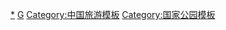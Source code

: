 {{Navbox with collapsible groups
|name = 中华人民共和国国家森林公园
|title = [[中华人民共和国国家森林公园列表|中華人民共和國國家森林公園]]
| selected = {{{1|}}}
| state = {{{state<includeonly>|collapsed</includeonly>}}}
|listclass = hlist
|group1 = [[华北地区|华北]]
| abbr1 = 1
|list1 =
{{Navbox subgroup
|groupstyle =
|liststyle =
|group1 = [[北京]]
|list1 = 
* [[北京西山国家森林公园|西山]]
* [[北京上方山国家森林公园|上方山]]
* [[蟒山国家森林公园|蟒山]]
* [[云蒙山国家森林公园|云蒙山]]
* [[小龙门国家森林公园|小龙门]]
* [[鹫峰国家森林公园|鹫峰]]
* [[大兴古桑国家森林公园|大兴古桑]]
* [[大杨山国家森林公园|大杨山]]
* [[八达岭国家森林公园|八达岭]]
* [[北宫国家森林公园|北宫]]
* [[霞云岭国家森林公园|霞云岭]]
* [[黄松峪国家森林公园|黄松峪]]
* [[崎峰山国家森林公园|崎峰山]]
* [[北京天门山国家森林公园|天门山]]
* [[喇叭沟门国家森林公园|喇叭沟门]] 
|group2 = [[天津]]
|list2 = 
* [[九龙山国家森林公园|九龙山]]
|group3 = [[河北]]
|list3 = 
* [[海滨国家森林公园|海滨]]
* [[河北塞罕坝国家森林公园|塞罕坝]]
* [[磬锤峰国家森林公园|磬槌峰]]
* [[翔云岛国家森林公园|翔云岛]]
* [[清东陵国家森林公园|清东陵]]
* [[辽河源国家森林公园|辽河源]]
* [[山海关国家森林公园|山海关]]
* [[五岳寨国家森林公园|五岳寨]]
* [[白草洼国家森林公园|白草洼]]
* [[天生桥国家森林公园|天生桥]]
* [[黄羊山国家森林公园|黄羊山]]
* [[茅荆坝国家森林公园|茅荆坝]]
* [[响堂山国家森林公园|响堂山]]
* [[野三坡国家森林公园|野三坡]]
* [[六里坪国家森林公园|六里坪]]
* [[河北白石山国家森林公园|白石山]]
* [[易州国家森林公园|易州]]
* [[古北岳国家森林公园|古北岳]]
* [[武安国家森林公园|武安]]
* [[前南峪国家森林公园|前南峪]]
* [[驼梁山国家森林公园|驼梁山]]
* [[河北木兰围场国家森林公园|木兰围场]]
* [[蝎子沟国家森林公园|蝎子沟]]
* [[仙台山国家森林公园|仙台山]]
* [[丰宁国家森林公园|丰宁]]
* [[黑龙山国家森林公园|黑龙山]]
* [[河北大青山国家森林公园|大青山]]
|group4 = [[山西]]
|list4 = 
* [[五台山国家森林公园|五台山]]
* [[天龙山国家森林公园|天龙山]]
* [[关帝山国家森林公园|关帝山]]
* [[管涔山国家森林公园|管涔山]]
* [[恒山国家森林公园|恒山]]
* [[云岗国家森林公园|云岗]]
* [[龙泉国家森林公园|龙泉]]
* [[禹王洞国家森林公园|禹王洞]]
* [[赵杲观国家森林公园|赵杲观]]
* [[方山国家森林公园|方山]]
* [[交城山国家森林公园|交城山]]
* [[太岳山国家森林公园|太岳山]]
* [[五老峰国家森林公园|五老峰]]
* [[老顶山国家森林公园|老顶山]]
* [[乌金山国家森林公园|乌金山]]
* [[中条山国家森林公园|中条山]]
* [[太行峡谷国家森林公园|太行峡谷]]
* [[黄崖洞国家森林公园|黄崖洞]]
* [[棋子山国家森林公园|棋子山]]
* [[太行洪谷国家森林公园|太行洪谷]]
* [[安泽国家森林公园|安泽]]
|group5 = [[内蒙古]]
|list5 = 
* [[红山国家森林公园|红山]]
* [[哈达门国家森林公园|哈达门]]
* [[察尔森国家森林公园|察尔森]]
* [[海拉尔国家森林公园|海拉尔]]
* [[乌拉山国家森林公园|乌拉山]]
* [[乌素图国家森林公园|乌素图]]
* [[马鞍山国家森林公园|马鞍山]]
* [[二龙什台国家森林公园|二龙什台]]
* [[内蒙古兴隆国家森林公园|兴隆]]
* [[黄岗梁国家森林公园|黄岗梁]]
* [[内蒙古贺兰山国家森林公园|贺兰山]]
* [[旺业甸国家森林公园|旺业甸]]
* [[好森沟国家森林公园|好森沟]]
* [[额济纳胡杨国家森林公园|额济纳胡杨]]
* [[桦木沟国家森林公园|桦木沟]]
* [[五当召国家森林公园|五当召]]
* [[红花尔基樟子松国家森林公园|红花尔基樟子松]]
* [[喇嘛山国家森林公园|喇嘛山]]
* [[滦河源国家森林公园|滦河源]]
* [[河套国家森林公园|河套]]
* [[宝格达乌拉国家森林公园|宝格达乌拉]]
* [[龙胜国家森林公园|龙胜]]
* [[敕勒川国家森林公园|敕勒川]]
* [[成吉思汗国家森林公园|成吉思汗]]
* [[图博勒国家森林公园|图博勒]]
* [[内蒙古神山国家森林公园|神山]]
* [[莫尔道嘎国家森林公园|莫尔道嘎]]
* [[阿尔山国家森林公园|阿尔山]]
* [[达尔滨湖国家森林公园|达尔滨湖]]
* [[伊克萨玛国家森林公园|伊克萨玛]]
* [[乌尔旗汉国家森林公园|乌尔旗汉]]
* [[兴安国家森林公园|兴安]]
* [[绰源国家森林公园|绰源]]
* [[阿里河国家森林公园|阿里河]]
* [[绰尔大溪谷国家森林公园|绰尔大溪谷]]
}}
|group2 = [[中国东北地区|东北]]
| abbr2 = 2
|list2 =
{{Navbox subgroup
|groupstyle =
|liststyle =
|group1 = [[辽宁省|辽宁]]
|list1 = 
* [[旅顺口国家森林公园|旅顺口]]
* [[海棠山国家森林公园|海棠山]]
* [[大孤山国家森林公园|大孤山]]
* [[首山国家森林公园|首山]]
* [[辽宁凤凰山国家森林公园|凤凰山]]
* [[桓仁国家森林公园|桓仁]]
* [[本溪国家森林公园|本溪]]
* [[陨石山国家森林公园|陨石山]]
* [[盖县国家森林公园|盖县]]
* [[元帅林国家森林公园|元帅林]]
* [[仙人洞国家森林公园|仙人洞]]
* [[大赫山国家森林公园|大赫山]]
* [[长山群岛国家海岛森林公园|长山群岛]]
* [[普兰店国家森林公园|普兰店]]
* [[大黑山国家森林公园|大黑山]]
* [[沈阳国家森林公园|沈阳]]
* [[猴石国家森林公园|猴石]]
* [[本溪环城国家森林公园|本溪环城]]
* [[冰砬山国家森林公园|冰砬山]]
* [[金龙寺国家森林公园|金龙寺]]
* [[千山仙人台国家森林公园|千山仙人台]]
* [[清原红河谷国家森林公园|清原红河谷]]
* [[大连天门山国家森林公园|大连天门山]]
* [[三块石国家森林公园|三块石]]
* [[章古台沙地国家森林公园|章古台沙地]]
* [[大连银石滩国家森林公园|大连银石滩]]
* [[大连西郊国家森林公园|大连西郊]]
* [[医巫闾山国家森林公园|医巫闾山]]
* [[和睦国家森林公园|和睦]]
* [[绥中长城国家森林公园|绥中长城]]
* [[瓦房店国家森林公园|瓦房店]]
|group2 = [[吉林省|吉林]]
|list2 = 
* [[净月潭|净月潭]]
* [[五女峰国家森林公园|五女峰]]
* [[龙湾群国家森林公园|龙湾群]]
* [[白鸡峰国家森林公园|白鸡峰]]
* [[吉林帽儿山国家森林公园|帽儿山]]
* [[半拉山国家森林公园|半拉山]]
* [[三仙夹国家森林公园|三仙夹]]
* [[大安国家森林公园|大安]]
* [[长白国家森林公园|长白]]
* [[临江国家森林公园|临江]]
* [[拉法山国家森林公园|拉法山]]
* [[图们江国家森林公园|图们江]]
* [[朱雀山国家森林公园|朱雀山]]
* [[图们江源国家森林公园|图们江源]]
* [[延边仙峰国家森林公园|延边仙峰]]
* [[官马莲花山国家森林公园|官马莲花山]]
* [[肇大鸡山国家森林公园|肇大鸡山]]
* [[寒葱顶国家森林公园|寒葱顶]]
* [[满天星国家森林公园|满天星]]
* [[吊水壶国家森林公园|吊水壶]]
* [[通化石湖国家森林公园|通化石湖]]
* [[江源国家森林公园|江源]]
* [[吉林鸡冠山国家森林公园|鸡冠山]]
* [[兰家大峡谷国家森林公园|兰家大峡谷]]
* [[长白山北坡国家森林公园|长白山北坡]]
* [[红叶岭国家森林公园|红叶岭]]
* [[龙山湖国家森林公园|龙山湖]]
* [[露水河国家森林公园|露水河]]
* [[红石国家森林公园|红石]]
* [[泉阳泉国家森林公园|泉阳泉]]
* [[白石山国家森林公园|白石山]]
* [[松江河国家森林公园|松江河]]
* [[三岔子国家森林公园|三岔子]]
* [[临江瀑布群国家森林公园|临江瀑布群]]
* [[湾沟国家森林公园|湾沟]]
|group3 = [[黑龙江省|黑龙江]]
|list3 = 
* [[牡丹峰国家森林公园|牡丹峰]]
* [[火山口国家森林公园|火山口]]
* [[大亮子河国家森林公园|大亮子河]]
* [[乌龙国家森林公园|乌龙]]
* [[黑龙江省森林植物园|哈尔滨]]
* [[街津山国家森林公园|街津山]]
* [[齐齐哈尔国家森林公园|齐齐哈尔]]
* [[北极村国家森林公园|北极村]]
* [[长寿国家森林公园|长寿]]
* [[大庆国家森林公园|大庆]]
* [[一面坡国家森林公园|一面坡]]
* [[龙凤国家森林公园|龙凤]]
* [[金泉国家森林公园|金泉]]
* [[乌苏里江国家森林公园|乌苏里江]]
* [[驿马山国家森林公园|驿马山]]
* [[三道关国家森林公园|三道关]]
* [[绥芬河国家森林公园|绥芬河]]
* [[五顶山国家森林公园|五顶山]]
* [[茅兰沟国家森林公园|茅兰沟]]
* [[龙江三峡国家森林公园|龙江三峡]]
* [[鹤岗国家森林公园|鹤岗]]
* [[勃利国家森林公园|勃利]]
* [[丹清河国家森林公园|丹清河]]
* [[石龙山国家森林公园|石龙山]]
* [[望龙山国家森林公园|望龙山]]
* [[胜山要塞国家森林公园|胜山要塞]]
* [[五大连池国家森林公园|五大连池]]
* [[完达山国家森林公园|完达山]]
* [[金龙山国家森林公园|金龙山]]
* [[呼兰国家森林公园|呼兰]]
* [[伊春兴安国家森林公园|伊春兴安]]
* [[长寿山国家森林公园|长寿山]]
* [[桦川国家森林公园|桦川]]
* [[双子山国家森林公园|双子山]]
* [[大青观国家森林公园|大青观]]
* [[香炉山国家森林公园|香炉山]]
* [[华夏东极国家森林公园|华夏东极]]
* [[神洞山国家森林公园|神洞山]]
* [[七星山国家森林公园|七星山]]
* [[威虎山国家森林公园|威虎山]]
* [[五营国家森林公园|五营]]
* [[亚布力国家森林公园|亚布力]]
* [[桃山国家森林公园|桃山]]
* [[日月峡国家森林公园|日月峡]]
* [[八里湾国家森林公园|八里湾]]
* [[乌马河国家森林公园|乌马河]]
* [[凤凰山国家森林公园|凤凰山]]
* [[黑龙江兴隆国家森林公园|兴隆]]
* [[雪乡国家森林公园|雪乡]]
* [[青山国家森林公园|青山]]
* [[大沾河国家森林公园|大沾河]]
* [[回龙湾国家森林公园|廻龙湾]]
* [[金山国家森林公园|金山]]
* [[小兴安岭石林国家森林公园|小兴安岭石林]]
* [[方正龙山国家森林公园|方正龙山]]
* [[溪水国家森林公园|溪水]]
* [[镜泊湖国家森林公园|镜泊湖]]
* [[六峰山国家森林公园|六峰山]]
* [[夹皮沟国家森林公园|夹皮沟]]
* [[珍宝岛国家森林公园|珍宝岛]]
* [[红松林国家森林公园|红松林]]
* [[七星峰国家森林公园|七星峰]]
* [[仙翁山国家森林公园|仙翁山]]
* [[小兴安岭红松林国家森林公园|小兴安岭红松林]]
* [[呼中国家森林公园|呼中]]
* [[加格达奇国家森林公园|加格达奇]]
}}

|group3 = [[华东地区|华东]]
| abbr3 = 3
|list3 =

{{Navbox subgroup
|groupstyle =
|liststyle =
|group1 = [[上海]]
|list1 =
* [[佘山]]
* [[东平国家森林公园|东平]]
* [[上海海湾国家森林公园|上海海湾]]
* [[上海共青国家森林公园|上海共青]]
|group2 = [[江苏]]
|list2 =
* [[虞山国家森林公园|虞山]]
* [[苏州上方山国家森林公园|上方山]]
* [[徐州环城国家森林公园|徐州环城]]
* [[宜兴国家森林公园|宜兴]]
* [[惠山国家森林公园|惠山]]
* [[东吴国家森林公园|东吴]]
* [[江苏云台山国家森林公园|云台山]]
* [[盱眙第一山国家森林公园|盱眙第一山]]
* [[江苏南山国家森林公园|南山]]
* [[宝华山国家森林公园|宝华山]]
* [[江苏西山国家森林公园|西山]]
* [[铁山寺国家森林公园|铁山寺]]
* [[南京紫金山国家森林公园|紫金山]]
* [[大阳山国家森林公园|大阳山]]
* [[南京栖霞山国家森林公园|栖霞山]]
* [[游子山国家森林公园|游子山]]
* [[南京老山国家森林公园|老山]]
* [[天目湖国家森林公园|天目湖]]
* [[南京无想山国家森林公园|无想山]]
* [[黄海海滨国家森林公园|黄海海滨]]
* [[三台山国家森林公园|三台山]]
|group3 = [[浙江]]
|list3 =
* [[千岛湖国家森林公园|千岛湖]]
* [[大奇山国家森林公园|大奇山]]
* [[兰亭国家森林公园|兰亭]]
* [[午潮山国家森林公园|午潮山]]
* [[富春江国家森林公园|富春江]]
* [[竹乡国家森林公园|竹乡]]
* [[天童国家森林公园|天童]]
* [[雁荡山国家森林公园|雁荡山]]
* [[溪口国家森林公园|溪口]]
* [[九龙山国家森林公园|九龙山]]
* [[双龙洞国家森林公园|双龙洞]]
* [[华顶国家森林公园|华顶]]
* [[青山湖国家森林公园|青山湖]]
* [[玉苍山国家森林公园|玉苍山]]
* [[钱江源国家森林公园|钱江源]]
* [[紫微山国家森林公园|紫微山]]
* [[铜铃山国家森林公园|铜铃山]]
* [[花岩国家森林公园|花岩]]
* [[龙湾潭国家森林公园|龙湾潭]]
* [[遂昌国家森林公园|遂昌]]
* [[五泄国家森林公园|五泄]]
* [[石门洞国家森林公园|石门洞]]
* [[四明山国家森林公园|四明山]]
* [[双峰国家森林公园|双峰]]
* [[仙霞国家森林公园|仙霞]]
* [[大溪国家森林公园|大溪]]
* [[松阳卯山国家森林公园|松阳卯山]]
* [[牛头山国家森林公园|牛头山]]
* [[三衢国家森林公园|三衢]]
* [[径山 (山沟沟) 国家森林公园|径山 (山沟沟) ]]
* [[南山湖国家森林公园|南山湖]]
* [[大竹海国家森林公园|大竹海]]
* [[仙居国家森林公园|仙居]]
* [[桐庐瑶琳国家森林公园|桐庐瑶琳]]
* [[诸暨香榧国家森林公园|诸暨香榧]]
* [[杭州半山国家森林公园|半山]]
* [[庆元国家森林公园|庆元]]
* [[杭州西山国家森林公园|杭州西山]]
* [[梁希国家森林公园|梁希]]
* [[括苍山国家森林公园|括苍山]]
* [[丽水白云国家森林公园|丽水白云]]
|group4 = [[安徽]]
|list4 = 
* [[黄山国家森林公园|黄山]]
* [[琅琊山国家森林公园|琅琊山]]
* [[天柱山国家森林公园|天柱山]]
* [[九华山国家森林公园|九华山]]
* [[皇藏峪国家森林公园|皇藏峪]]
* [[徽州国家森林公园|徽州]]
* [[大龙山国家森林公园|大龙山]]
* [[紫蓬山国家森林公园|紫蓬山]]
* [[皇甫山国家森林公园|皇甫山]]
* [[天堂寨国家森林公园|天堂寨]]
* [[鸡笼山国家森林公园|鸡笼山]]
* [[冶父山国家森林公园|冶父山]]
* [[太湖山国家森林公园|太湖山]]
* [[神山国家森林公园|神山]]
* [[妙道山国家森林公园|妙道山]]
* [[天井山国家森林公园|天井山]]
* [[舜耕山国家森林公园|舜耕山]]
* [[浮山国家森林公园|浮山]]
* [[石莲洞国家森林公园|石莲洞]]
* [[齐云山国家森林公园|齐云山]]
* [[韭山国家森林公园|韭山]]
* [[横山国家森林公园|横山]]
* [[敬亭山国家森林公园|敬亭山]]
* [[八公山国家森林公园|八公山]]
* [[万佛山国家森林公园|万佛山]]
* [[水西国家森林公园|水西]]
* [[青龙湾国家森林公园|青龙湾]]
* [[上窑国家森林公园|上窑]]
* [[马仁山国家森林公园|马仁山]]
* [[合肥大蜀山国家森林公园|大蜀山]]
* [[合肥滨湖国家森林公园|合肥滨湖]]
* [[塔川国家森林公园|塔川]]
* [[老嘉山国家森林公园|老嘉山]]
* [[马家溪国家森林公园|马家溪]]
|group5 = [[山东]]
|list5 =
* [[崂山国家森林公园|崂山]]
* [[抱犊崮国家森林公园|抱犊崮]]
* [[黄河口国家森林公园|黄河口]]
* [[昆嵛山国家森林公园|昆嵛山]]
* [[罗山国家森林公园|罗山]]
* [[长岛国家森林公园|长岛]]
* [[沂山国家森林公园|沂山]]
* [[尼山国家森林公园|尼山]]
* [[泰山国家森林公园|泰山]]
* [[徂徕山国家森林公园|徂徕山]]
* [[日照海滨国家森林公园|日照海滨]]
* [[鹤伴山国家森林公园|鹤伴山]]
* [[孟良崮国家森林公园|孟良崮]]
* [[柳埠国家森林公园|柳埠]]
* [[刘公岛国家森林公园|刘公岛]]
* [[槎山国家森林公园|槎山]]
* [[药乡国家森林公园|药乡]]
* [[原山国家森林公园|原山]]
* [[灵山湾国家森林公园|灵山湾]]
* [[双岛国家森林公园|双岛]]
* [[蒙山国家森林公园|蒙山]]
* [[腊山国家森林公园|腊山]]
* [[仰天山国家森林公园|仰天山]]
* [[伟德山国家森林公园|伟德山]]
* [[珠山国家森林公园|珠山]]
* [[牛山国家森林公园|牛山]]
* [[鲁山国家森林公园|鲁山]]
* [[岠嵎山国家森林公园|岠嵎山]]
* [[五莲山国家森林公园|五莲山]]
* [[莱芜华山国家森林公园|莱芜华山]]
* [[艾山国家森林公园|艾山]]
* [[龙口南山国家森林公园|龙口南山]]
* [[新泰莲花山国家森林公园|新泰莲花山]]
* [[牙山国家森林公园|牙山]]
* [[招虎山国家森林公园|招虎山]]
* [[寿阳山国家森林公园|寿阳山]]
* [[东阿黄河国家森林公园|东阿黄河]]
* [[峨庄古村落国家森林公园|峨庄古村落]]
* [[峄山国家森林公园|峄山]]
* [[滕州墨子国家森林公园|滕州墨子]]
* [[密州国家森林公园|密州]]
* [[留山古火山国家森林公园|留山古火山]]
* [[泉林国家森林公园|泉林]]
* [[章丘国家森林公园|章丘]]
* [[峄城古石榴国家森林公园|峄城古石榴]]
* [[棋山幽峡国家森林公园|棋山幽峡]]
* [[夏津黄河故道国家森林公园|夏津黄河故道]]
* [[茌平国家森林公园|茌平]]
* [[蟠龙山国家森林公园|蟠龙山]]
|group6 = [[福建]]
|list6 =
* [[福州国家森林公园|福州]]
* [[福建天柱山国家森林公园|天柱山]]
* [[平潭海岛国家森林公园|平潭海岛]]
* [[华安国家森林公园|华安]]
* [[猫儿山国家森林公园|猫儿山]]
* [[三元国家森林公园|三元]]
* [[龙岩国家森林公园|龙岩]]
* [[旗山国家森林公园|旗山]]
* [[灵石山国家森林公园|灵石山]]
* [[东山国家森林公园 (福建)|东山]]
* [[德化石牛山国家森林公园|德化石牛山]]
* [[三明仙人谷国家森林公园|三明仙人谷]]
* [[将乐天阶山国家森林公园|将乐天阶山]]
* [[厦门莲花国家森林公园|厦门莲花]]
* [[上杭国家森林公园|上杭]]
* [[武夷山国家森林公园|武夷山]]
* [[乌山国家森林公园|乌山]]
* [[漳平天台国家森林公园|漳平天台]]
* [[王寿山国家森林公园|王寿山]]
* [[九龙谷国家森林公园|九龙谷]]
* [[支提山国家森林公园|支提山]]
* [[天星山国家森林公园|天星山]]
* [[闽江源国家森林公园|闽江源]]
* [[九龙竹海国家森林公园|九龙竹海]]
* [[长乐国家森林公园|长乐]]
* [[匡山国家森林公园|匡山]]
* [[南靖土楼国家森林公园|南靖土楼]]
* [[武夷天池国家森林公园|武夷天池]]
* [[五虎山国家森林公园|五虎山]]
* [[杨梅洲峡谷国家森林公园|杨梅洲峡谷]]
|group7 = [[江西]]
|list7 =
* [[三爪仑国家森林公园|三爪仑]]
* [[庐山山南国家森林公园|庐山山南]]
* [[梅岭梅岭国家森林公园|梅岭]]
* [[三百山国家森林公园|三百山]]
* [[马祖山国家森林公园|马祖山]]
* [[鄱阳湖口国家森林公园|鄱阳湖口]]
* [[灵岩洞国家森林公园|灵岩洞]]
* [[明月山国家森林公园|明月山]]
* [[翠微峰国家森林公园|翠微峰]]
* [[天柱峰国家森林公园|天柱峰]]
* [[泰和国家森林公园|泰和]]
* [[鹅湖山国家森林公园|鹅湖山]]
* [[龟峰国家森林公园|龟峰]]
* [[上清国家森林公园|上清]]
* [[梅关国家森林公园|梅关]]
* [[永丰国家森林公园|永丰]]
* [[阁皂山国家森林公园|阁皂山]]
* [[三叠泉国家森林公园|三叠泉]]
* [[武功山国家森林公园|武功山]]
* [[铜钹山国家森林公园|铜钹山]]
* [[江西阳明山国家森林公园|阳明山]]
* [[天花井国家森林公园|天花井]]
* [[五指峰国家森林公园|五指峰]]
* [[柘林湖国家森林公园|柘林湖]]
* [[陡水湖国家森林公园|陡水湖]]
* [[万安国家森林公园|万安]]
* [[三湾国家森林公园|三湾]]
* [[安源国家森林公园|安源]]
* [[景德镇国家森林公园|景德镇]]
* [[云碧峰国家森林公园|云碧峰]]
* [[九连山国家森林公园|九连山]]
* [[岩泉国家森林公园|岩泉]]
* [[瑶里国家森林公园|瑶里]]
* [[峰山国家森林公园|峰山]]
* [[清凉山国家森林公园|清凉山]]
* [[九岭山国家森林公园|九岭山]]
* [[岑山国家森林公园|岑山]]
* [[五府山国家森林公园|五府山]]
* [[军峰山国家森林公园|军峰山]]
* [[碧湖潭国家森林公园|碧湖潭]]
* [[怀玉山国家森林公园|怀玉山]]
* [[仰天岗国家森林公园|仰天岗]]
* [[圣水堂国家森林公园|圣水堂]]
* [[鄱阳莲花山国家森林公园|鄱阳莲花山]]
* [[彭泽国家森林公园|彭泽]]
* [[金盆山国家森林公园|金盆山]]
* [[贵溪国家森林公园|贵溪]]
* [[会昌山国家森林公园|会昌山]]
* [[罗霄山大峡谷国家森林公园|罗霄山大峡谷]]
}}

|group4 = [[中南地区|中南]]
| abbr4 = 4
|list4 =
{{Navbox subgroup
|groupstyle =
|liststyle =
|group1 = [[河南]]
|list1 = 
* [[嵩山国家森林公园|嵩山]]
* [[寺山国家森林公园|寺山]]
* [[汝州国家森林公园|汝州]]
* [[石漫滩国家森林公园|石漫滩]]
* [[薄山国家森林公园|薄山]]
* [[开封国家森林公园|开封]]
* [[亚武山国家森林公园|亚武山]]
* [[花果山国家森林公园|花果山]]
* [[河南云台山国家森林公园|云台山]]
* [[白云山国家森林公园|白云山]]
* [[龙峪湾国家森林公园|龙峪湾]]
* [[五龙洞国家森林公园|五龙洞]]
* [[南湾国家森林公园|南湾]]
* [[甘山国家森林公园|甘山]]
* [[淮河源国家森林公园|淮河源]]
* [[神灵寨国家森林公园|神灵寨]]
* [[铜山湖国家森林公园|铜山湖]]
* [[黄河故道国家森林公园|黄河故道]]
* [[郁山国家森林公园|郁山]]
* [[玉皇山国家森林公园|玉皇山]]
* [[金兰山国家森林公园|金兰山]]
* [[嵖岈山国家森林公园|嵖岈山]]
* [[天池山国家森林公园|天池山]]
* [[始祖山国家森林公园|始祖山]]
* [[黄柏山国家森林公园|黄柏山]]
* [[燕子山国家森林公园|燕子山]]
* [[棠溪源国家森林公园|棠溪源]]
* [[大鸿寨国家森林公园|大鸿寨]]
* [[河南天目山国家森林公园|天目山]]
* [[大苏山国家森林公园|大苏山]]
* [[云梦山国家森林公园|云梦山]]
|group2 = [[湖北]]
|list2 = 
* [[九峰国家森林公园|九峰]]
* [[鹿门寺国家森林公园|鹿门寺]]
* [[玉泉寺国家森林公园|玉泉寺]]
* [[大老岭]]
* [[大口国家森林公园|大口]]
* [[湖北神农架国家公园|神农架]]
* [[龙门河国家森林公园|龙门河]]
* [[薤山国家森林公园|薤山]]
* [[清江国家森林公园|清江]]
* [[大别山国家森林公园|大别山]]
* [[柴埠溪国家森林公园|柴埠溪]]
* [[潜山国家森林公园|潜山]]
* [[八岭山国家森林公园|八岭山]]
* [[洈水国家森林公园|洈水]]
* [[三角山国家森林公园|三角山]]
* [[中华山国家森林公园|中华山]]
* [[太子山国家森林公园|太子山]]
* [[红安天台山国家森林公园|红安天台山]]
* [[坪坝营国家森林公园|坪坝营]]
* [[吴家山国家森林公园|吴家山]]
* [[千佛洞国家森林公园|千佛洞]]
* [[双峰山国家森林公园|双峰山]]
* [[大洪山国家森林公园|大洪山]]
* [[虎爪山国家森林公园|虎爪山]]
* [[五脑山国家森林公园|五脑山]]
* [[沧浪山国家森林公园|沧浪山]]
* [[安陆古银杏国家森林公园|安陆古银杏]]
* [[牛头山国家森林公园|牛头山]]
* [[诗经源国家森林公园|诗经源]]
* [[九女峰国家森林公园|九女峰]]
* [[偏头山国家森林公园|偏头山]]
* [[丹江口国家森林公园|丹江口]]
* [[崇阳国家森林公园|崇阳]]
* [[汉江瀑布群国家森林公园|汉江瀑布群]]
* [[西塞国国家森林公园|西塞国]]
* [[岘山国家森林公园|岘山]]
* [[白竹园寺国家森林公园|白竹园寺]]
|group3 = [[湖南]]
|list3 = 
* [[张家界国家森林公园|张家界]]
* [[神农谷国家森林公园|神农谷]]
* [[莽山国家森林公园|莽山]]
* [[大围山 (湖南省)|大围山]]
* [[云山国家森林公园|云山]]
* [[九嶷山国家森林公园|九嶷山]]
* [[湖南阳明山国家森林公园|阳明山]]
* [[南华山国家森林公园|南华山]]
* [[黄山头国家森林公园|黄山头]]
* [[桃花源国家森林公园|桃花源]]
* [[湖南天门山国家森林公园|天门山]]
* [[湖南省森林植物园|天际岭]]
* [[天鹅山国家森林公园|天鹅山]]
* [[舜皇山国家森林公园|舜皇山]]
* [[东台山国家森林公园|东台山]]
* [[夹山国家森林公园|夹山]]
* [[不二门国家森林公园|不二门]]
* [[河洑国家森林公园|河洑]]
* [[岣嵝峰国家森林公园|岣嵝峰]]
* [[大云山国家森林公园|大云山]]
* [[花岩溪国家森林公园|花岩溪]]
* [[云阳国家森林公园|云阳]]
* [[大熊山国家森林公园|大熊山]]
* [[中坡国家森林公园|中坡]]
* [[幕阜山国家森林公园|幕阜山]]
* [[金洞国家森林公园|金洞]]
* [[百里龙山国家森林公园|百里龙山]]
* [[千家峒国家森林公园|千家峒]]
* [[两江峡谷国家森林公园|两江峡谷]]
* [[雪峰山国家森林公园|雪峰山]]
* [[五尖山国家森林公园|五尖山]]
* [[桃花江国家森林公园|桃花江]]
* [[湘江源国家森林公园|湘江源]]
* [[月岩国家森林公园|月岩]]
* [[峰峦溪国家森林公园|峰峦溪]]
* [[柘溪国家森林公园|柘溪]]
* [[常宁天堂山国家森林公园|天堂山]]
* [[宁乡香山国家森林公园|宁乡香山]]
* [[九龙江国家森林公园|九龙江]]
* [[嵩云山国家森林公园|嵩云山]]
* [[天泉山国家森林公园|天泉山]]
* [[西瑶绿谷国家森林公园|西瑶绿谷]]
* [[青羊湖国家森林公园|青羊湖]]
* [[熊峰山国家森林公园|熊峰山]]
* [[𦰡溪国家森林公园|𦰡溪]]
* [[福音山国家森林公园|福音山]]
* [[黑麋峰国家森林公园|黑麋峰]]
* [[坐龙峡国家森林公园|坐龙峡]]
* [[攸州国家森林公园|攸州]]
* [[矮寨国家森林公园|矮寨]]
* [[嘉山国家森林公园|嘉山]]
* [[永兴丹霞国家森林公园|永兴丹霞]]
* [[齐云峰国家森林公园|齐云峰]]
* [[祁东四明山国家森林公园|四明山]]
* [[北罗霄国家森林公园|北罗霄]]
* [[靖州国家森林公园|靖州]]
* [[嘉禾国家森林公园|嘉禾]]
* [[沅陵国家森林公园|沅陵]]
* [[溆浦国家森林公园|溆浦]]
* [[汉寿竹海国家森林公园|汉寿竹海]]
* [[萱洲国家森林公园|萱洲]]
* [[岐山国家森林公园|岐山]]
* [[太白峰国家森林公园|太白峰]]
|group4 = [[广东省|广东]]
|list4 = 
* [[梧桐山国家森林公园|梧桐山]]
* [[小坑国家森林公园|小坑]]
* [[南澳海岛国家森林公园|南澳海岛]]
* [[南岭国家森林公园|南岭]]
* [[新丰江国家森林公园|新丰江]]
* [[韶关国家森林公园|韶关]]
* [[流溪河国家森林公园|流溪河]]
* [[南昆山国家森林公园|南昆山]]
* [[西樵山国家森林公园|西樵山]]
* [[石门国家森林公园|石门]]
* [[圭峰山国家森林公园|圭峰山]]
* [[英德国家森林公园|英德]]
* [[广宁竹海国家森林公园|广宁竹海]]
* [[北峰山国家森林公园|北峰山]]
* [[大王山国家森林公园|大王山]]
* [[梁化国家森林公园|梁化]]
* [[神光山国家森林公园|神光山]]
* [[观音山国家森林公园|观音山]]
* [[三岭山国家森林公园|三岭山]]
* [[雁鸣湖国家森林公园|雁鸣湖]]
* [[天井山国家森林公园|天井山]]
* [[大北山国家森林公园|大北山]]
* [[镇山国家森林公园|镇山]]
* [[南台山国家森林公园|南台山]]
* [[康禾温国家森林公园|康禾温]]
* [[阴那山国家森林公园|阴那山]]
* [[中山国家森林公园|中山]]
|group5 = [[广西壮族自治区|广西]]
|list5 = 
* [[桂林国家森林公园|桂林]]
* [[良凤江国家森林公园|良凤江]]
* [[三门江国家森林公园|三门江]]
* [[龙潭国家森林公园|龙潭]]
* [[大桂山国家森林公园|大桂山]]
* [[元宝山国家森林公园|元宝山]]
* [[八角寨国家森林公园|八角寨]]
* [[十万大山国家森林公园|十万大山]]
* [[龙胜温泉国家森林公园|龙胜温泉]]
* [[姑婆山国家森林公园|姑婆山]]
* [[大瑶山国家森林公园|大瑶山]]
* [[黄猄洞天坑国家森林公园|黄猄洞天坑]]
* [[飞龙湖国家森林公园|飞龙湖]]
* [[太平狮山国家森林公园|太平狮山]]
* [[大容山国家森林公园|大容山]]
* [[九龙瀑布群国家森林公园|九龙瀑布群]]
* [[平天山国家森林公园|平天山]]
* [[红茶沟国家森林公园|红茶沟]]
* [[阳朔国家森林公园|阳朔]]
* [[龙滩大峡谷国家森林公园|龙滩大峡谷]]
* [[狮子山国家森林公园|狮子山]]
* [[龙峡山国家森林公园|龙峡山]]
|group6 = [[海南省|海南]]
|list6 = 
* [[尖峰岭国家森林公园|尖峰岭]]
* [[蓝洋温泉国家森林公园|蓝洋温泉]]
* [[吊罗山国家森林公园|吊罗山]]
* [[海口火山国家森林公园|海口火山]]
* [[七仙岭温泉国家森林公园|七仙岭温泉]]
* [[黎母山国家森林公园|黎母山]]
* [[海上国家森林公园|海上]]
* [[霸王岭国家森林公园|霸王岭]]
* [[兴隆侨乡国家森林公园|兴隆侨乡]]
}}
|group5 = [[中国西南地区|西南]]
| abbr5 = 5
|list5 =
{{Navbox subgroup
|groupstyle =
|liststyle =
|group1 = [[四川]]
|list1 = 
* [[都江堰国家森林公园|都江堰]]
* [[剑门关国家森林公园|剑门关]]
* [[瓦屋山国家森林公园|瓦屋山]]
* [[高山国家森林公园|高山]]
* [[西岭国家森林公园|西岭]]
* [[二滩国家森林公园|二滩]]
* [[海螺沟国家森林公园|海螺沟]]
* [[七曲山国家森林公园|七曲山]]
* [[九寨国家森林公园|九寨]]
* [[四川天台山国家森林公园|天台山]]
* [[福宝国家森林公园|福宝]]
* [[黑竹沟国家森林公园|黑竹沟]]
* [[夹金山国家森林公园|夹金山]]
* [[龙苍沟国家森林公园|龙苍沟]]
* [[美女峰国家森林公园|美女峰]]
* [[白水河国家森林公园|白水河]]
* [[华蓥山国家森林公园|华蓥山]]
* [[五峰山国家森林公园|五峰山]]
* [[四川千佛山国家森林公园|千佛山]]
* [[措普国家森林公园|措普]]
* [[米仓山国家森林公园|米仓山]]
* [[天曌山国家森林公园|天曌山]]
* [[镇龙山国家森林公园|镇龙山]]
* [[二郎山国家森林公园|二郎山]]
* [[雅克夏国家森林公园|雅克夏]]
* [[天马山国家森林公园|天马山]]
* [[空山国家森林公园|空山]]
* [[云湖国家森林公园|云湖]]
* [[铁山国家森林公园|铁山]]
* [[荷花海国家森林公园|荷花海]]
* [[凌云山国家森林公园|凌云山]]
* [[北川国家森林公园|北川]]
* [[阆中国家森林公园|阆中]]
* [[宣汉国家森林公园|宣汉]]
* [[苍溪国家森林公园|苍溪]]
* [[沐川国家森林公园|沐川]]
* [[四川鸡冠山国家森林公园|鸡冠山]]
* [[鲜水河大峡谷国家森林公园|鲜水河大峡谷]]
* [[沙鲁里山国家森林公园|沙鲁里山]]
* [[黄荆老林国家森林公园|黄荆老林]]
* [[蓬安国家森林公园|蓬安]]
* [[太蓬山国家森林公园|太蓬山]]
* [[賨人谷国家森林公园|賨人谷]]
|group2 = [[重庆]]
|list2 = 
* [[双桂山国家森林公园|双桂山]]
* [[小三峡国家森林公园|小三峡]]
* [[金佛山国家森林公园|金佛山]]
* [[黄水国家森林公园|黄水]]
* [[重庆武隆仙女山国家森林公园|仙女山]]
* [[茂云山国家森林公园|茂云山]]
* [[武陵山国家森林公园|武陵山]]
* [[青龙湖国家森林公园|青龙湖]]
* [[黔江国家森林公园|黔江]]
* [[梁平东山国家森林公园|梁平东山]]
* [[桥口坝国家森林公园|桥口坝]]
* [[铁峰山国家森林公园|铁峰山]]
* [[红池坝国家森林公园|红池坝]]
* [[雪宝山国家森林公园|雪宝山]]
* [[歌乐山国家森林公园|歌乐山]]
* [[玉龙山国家森林公园|玉龙山]]
* [[茶山竹海国家森林公园|茶山竹海]]
* [[黑山国家森林公园|黑山]]
* [[九重山国家森林公园|九重山]]
* [[大园洞国家森林公园|大园洞]]
* [[重庆南山国家森林公园|重庆南山]]
* [[观音峡国家森林公园|观音峡]]
* [[天池山国家森林公园|天池山]]
* [[酉阳桃花源国家森林公园|酉阳桃花源]]
* [[巴尔盖国家森林公园|巴尔盖]]
* [[毓青山国家森林公园|毓青山]]
|group3 = [[贵州]]
|list3 = 
* [[百里杜鹃国家森林公园|百里杜鹃]]
* [[竹海国家森林公园|竹海]]
* [[九龙山国家森林公园|九龙山]]
* [[凤凰山国家森林公园|凤凰山]]
* [[长坡岭国家森林公园|长坡岭]]
* [[尧人山国家森林公园|尧人山]]
* [[燕子岩国家森林公园|燕子岩]]
* [[玉舍国家森林公园|玉舍]]
* [[雷公山国家森林公园|雷公山]]
* [[习水国家森林公园|习水]]
* [[黎平国家森林公园|黎平]]
* [[朱家山国家森林公园|朱家山]]
* [[紫林山国家森林公园|紫林山]]
* [[㵲阳湖国家森林公园|㵲阳湖]]
* [[赫章夜郎国家森林公园|赫章夜郎]]
* [[青云湖国家森林公园|青云湖]]
* [[大板水国家森林公园|大板水]]
* [[毕节国家森林公园|毕节]]
* [[仙鹤坪国家森林公园|仙鹤坪]]
* [[龙架山国家森林公园|龙架山]]
* [[九道水国家森林公园|九道水]]
* [[台江国家森林公园|台江]]
* [[甘溪国家森林公园|甘溪]]
* [[油杉河大峡谷国家森林公园|油杉河大峡谷]]
* [[黄果树瀑布源国家森林公园|黄果树瀑布源]]
* [[仰阿莎国家森林公园|仰阿莎]]
* [[福泉国家森林公园|福泉]]
* [[金沙冷水河国家森林公园|金沙冷水河]]
|group4 = [[云南]]
|list4 = 
* [[巍宝山国家森林公园|巍宝山]]
* [[天星国家森林公园|天星]]
* [[清华洞国家森林公园|清华洞]]
* [[東山國家森林公園 (雲南)|东山]]
* [[来凤山国家森林公园|来凤山]]
* [[花鱼洞国家森林公园|花鱼洞]]
* [[磨盘山国家森林公园|磨盘山]]
* [[龙泉国家森林公园 (云南省)|龙泉]]
* [[太阳河国家森林公园|太阳河]]
* [[金殿国家森林公园|金殿]]
* [[章凤国家森林公园|章凤]]
* [[十八连山国家森林公园|十八连山]]
* [[鲁布革国家森林公园|鲁布革]]
* [[珠江源国家森林公园|珠江源]]
* [[五峰山国家森林公园|五峰山]]
* [[钟灵山国家森林公园|钟灵山]]
* [[棋盘山国家森林公园|棋盘山]]
* [[灵宝山国家森林公园|灵宝山]]
* [[铜锣坝国家森林公园|铜锣坝]]
* [[五老山国家森林公园|五老山]]
* [[紫金山国家森林公园|紫金山]]
* [[飞来寺国家森林公园|飞来寺]]
* [[圭山国家森林公园|圭山]]
* [[新生桥国家森林公园|新生桥]]
* [[西双版纳国家森林公园|西双版纳]]
* [[宝台山国家森林公园|宝台山]]
* [[双江古茶山国家森林公园|双江古茶山]]
* [[澜沧国家森林公园|澜沧]]
* [[永仁金沙江国家森林公园|永仁金沙江]]
* [[博吉金国家森林公园|博吉金]]
* [[墨江国家森林公园|墨江]]
* [[观音山国家森林公园|观音山]]
|group5 = [[西藏自治区|西藏]]
|list5 = 
* [[巴松湖国家森林公园|巴松湖]]
* [[色季拉国家森林公园|色季拉]]
* [[冈仁波齐国家森林公园|冈仁波齐]]
* [[班公湖国家森林公园|班公湖]]
* [[然乌湖国家森林公园|然乌湖]]
* [[热振国家森林公园|热振]]
* [[姐德秀国家森林公园|姐德秀]]
* [[尼木国家森林公园|尼木]]
* [[比日神山国家森林公园|比日神山]]
}}

|group6 = [[中国西北地区|西北]]
| abbr6 = 6
|list6 =
{{Navbox subgroup
|groupstyle =
|liststyle =
|group1 = [[陕西]]
|list1 = 
* [[太白山国家森林公园|太白山]]
* [[延安国家森林公园|延安]]
* [[楼观台国家森林公园|楼观台]]
* [[终南山国家森林公园|终南山]]
* [[嘉陵江源国家森林公园|嘉陵江源]]
* [[天华山国家森林公园|天华山]]
* [[朱雀国家森林公园|朱雀]]
* [[南宫山国家森林公园|南宫山]]
* [[王顺山国家森林公园|王顺山]]
* [[五龙洞国家森林公园|五龙洞]]
* [[骊山国家森林公园|骊山]]
* [[汉中天台国家森林公园|汉中天台]]
* [[黎坪国家森林公园|黎坪]]
* [[金丝大峡谷国家森林公园|金丝大峡谷]]
* [[通天河国家森林公园|通天河]]
* [[木王国家森林公园|木王]]
* [[榆林沙漠国家森林公园|榆林沙漠]]
* [[劳山国家森林公园|劳山]]
* [[太平国家森林公园|太平]]
* [[鬼谷岭国家森林公园|鬼谷岭]]
* [[蟒头山国家森林公园|蟒头山]]
* [[玉华宫国家森林公园|玉华宫]]
* [[千家坪国家森林公园|千家坪]]
* [[上坝河国家森林公园|上坝河]]
* [[黑河国家森林公园|黑河]]
* [[洪庆山国家森林公园|洪庆山]]
* [[牛背梁国家森林公园|牛背梁]]
* [[天竺山国家森林公园|天竺山]]
* [[紫柏山国家森林公园|紫柏山]]
* [[少华山国家森林公园|少华山]]
* [[石门山国家森林公园|石门山]]
* [[黄陵国家森林公园|黄陵]]
* [[青峰峡国家森林公园|青峰峡]]
* [[黄龙山国家森林公园|黄龙山]]
* [[汉阴凤凰山国家森林公园|汉阴凤凰山]]
* [[陕西子午岭国家森林公园|子午岭]]
* [[武帝山国家森林公园|武帝山]]
|group2 = [[甘肃]]
|list2 = 
* [[吐鲁沟国家森林公园|吐鲁沟]]
* [[石佛沟国家森林公园|石佛沟]]
* [[松鸣岩国家森林公园|松鸣岩]]
* [[云崖寺国家森林公园|云崖寺]]
* [[徐家山国家森林公园|徐家山]]
* [[贵清山国家森林公园|贵清山]]
* [[麦积国家森林公园|麦积]]
* [[鸡峰山国家森林公园|鸡峰山]]
* [[渭河源国家森林公园|渭河源]]
* [[天祝三峡国家森林公园|天祝三峡]]
* [[冶力关国家森林公园|冶力关]]
* [[官鹅沟国家森林公园|官鹅沟]]
* [[沙滩国家森林公园|沙滩]]
* [[腊子口国家森林公园|腊子口]]
* [[大峪国家森林公园|大峪]]
* [[小陇山国家森林公园|小陇山]]
* [[文县天池国家森林公园|文县天池]]
* [[莲花山国家森林公园|莲花山]]
* [[周祖陵国家森林公园|周祖陵]]
* [[寿鹿山国家森林公园|寿鹿山]]
* [[大峡沟国家森林公园|大峡沟]]
* [[甘肃子午岭国家森林公园|子午岭]]
|group3 = [[青海]]
|list3 = 
* [[坎布拉国家森林公园|坎布拉]]
* [[北山国家森林公园|北山]]
* [[大通国家森林公园|大通]]
* [[群加国家森林公园|群加]]
* [[仙米国家森林公园|仙米]]
* [[哈里哈图国家森林公园|哈里哈图]]
* [[麦秀国家森林公园|麦秀]]
|group4 = [[宁夏]]
|list4 = 
* [[六盘山国家森林公园|六盘山]]
* [[贺兰山国家森林公园|贺兰山]]
* [[花马寺国家森林公园|花马寺]]
* [[火石寨国家森林公园|火石寨]]
|group5 = [[新疆]]
|list5 = 
* [[天山大峡谷国家森林公园|天山大峡谷]]
* [[天池国家森林公园|天池]]
* [[那拉提国家森林公园|那拉提]]
* [[巩乃斯国家森林公园|巩乃斯]]
* [[贾登峪国家森林公园|贾登峪]]
* [[白哈巴国家森林公园|白哈巴]]
* [[江布拉克国家森林公园|江布拉克]]
* [[唐布拉国家森林公园|唐布拉]]
* [[科桑溶洞国家森林公园|科桑溶洞]]
* [[金湖杨国家森林公园|金湖杨]]
* [[巩留恰西国家森林公园|巩留恰西]]
* [[哈密天山国家森林公园|哈密天山]]
* [[哈日图热格国家森林公园|哈日图热格]]
* [[乌苏佛山国家森林公园|乌苏佛山]]
* [[哈巴河白桦国家森林公园|哈巴河白桦]]
* [[阿尔泰山温泉国家森林公园|阿尔泰山温泉]]
* [[夏塔古道国家森林公园|夏塔古道]]
* [[塔西河国家森林公园|塔西河]]
* [[巴楚胡杨林国家森林公园|巴楚胡杨林]]
* [[乌鲁木齐天山国家森林公园|乌鲁木齐天山]]
* [[车师古道国家森林公园|车师古道]]
* [[白石峰国家森林公园|白石峰]]
* [[鹿角湾国家森林公园|鹿角湾]]
* [[果子沟国家森林公园|果子沟]]
}}
}}<noinclude>
{{collapsible option}}
[[Category:中国国家森林公园|*]]
[[Category:中华人民共和国导航模板|G]]
[[Category:中国旅游模板]]
[[Category:国家公园模板]]
</noinclude>